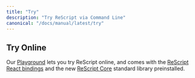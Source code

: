 ```yaml
---
title: "Try"
description: "Try ReScript via Command Line"
canonical: "/docs/manual/latest/try"
---
```


## Try Online

Our [Playground](/try) lets you try ReScript online, and comes with the [ReScript React bindings](/docs/react/latest/introduction) and the new [ReScript Core](https://github.com/rescript-association/rescript-core) standard library preinstalled.
